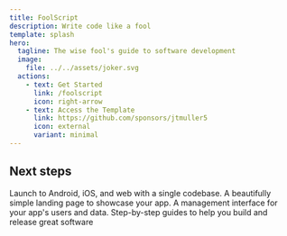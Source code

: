 ```yaml
---
title: FoolScript
description: Write code like a fool
template: splash
hero:
  tagline: The wise fool's guide to software development
  image:
    file: ../../assets/joker.svg
  actions:
    - text: Get Started
      link: /foolscript
      icon: right-arrow
    - text: Access the Template
      link: https://github.com/sponsors/jtmuller5
      icon: external
      variant: minimal
---
```



## Next steps

<CardGrid stagger>
	<Card title="Flutter App" icon="sun">
		Launch to Android, iOS, and web with a single codebase.
	</Card>
	<Card title="Landing Page" icon="laptop">
		A beautifully simple landing page to showcase your app.
	</Card>
	<Card title="Admin Portal" icon="seti:lock">
		A management interface for your app's users and data.
	</Card>
	<Card title="Playbooks" icon="open-book">
		Step-by-step guides to help you build and release great software
	</Card>
</CardGrid>
